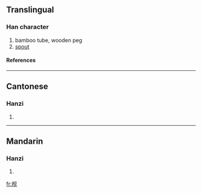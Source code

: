 {{see|梘}}

==Translingual==
===Han character===
{{Han char|rn=75|rad=木|as=04|sn=8|four=|canj=木月竹山 (DBHU)}}
# bamboo tube, wooden peg
# [[spout]]
====References====
{{Han ref|kx=0517.011|hdz=21170.060|uh=67A7|ud=26535}}

----
==Cantonese==
===Hanzi===
{{yue-hanzi|jyut=|y=gaan2}}
# {{defn|Cantonese}}

----
==Mandarin==
===Hanzi===
{{cmn-hanzi|tra=梘|pin=[[jiàn]] (jian4)|wg=chien<sup>4</sup>}}
# {{defn|Mandarin}}

[[fr:枧]]